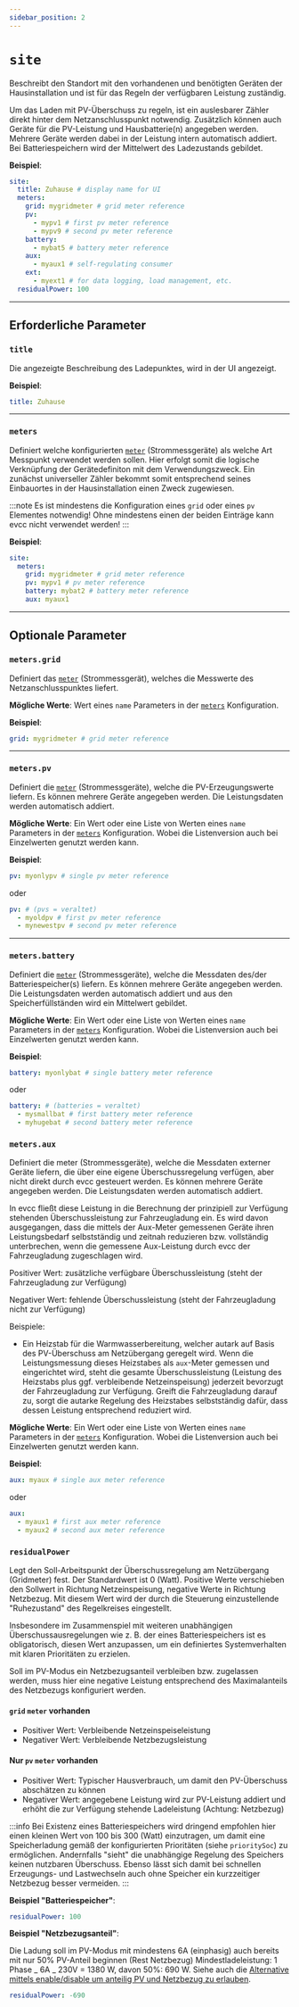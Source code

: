 ```yaml
---
sidebar_position: 2
---
```



# `site`

Beschreibt den Standort mit den vorhandenen und benötigten Geräten der Hausinstallation und ist für das Regeln der verfügbaren Leistung zuständig.

Um das Laden mit PV-Überschuss zu regeln, ist ein auslesbarer Zähler direkt hinter dem Netzanschlusspunkt notwendig. Zusätzlich können auch Geräte für die PV-Leistung und Hausbatterie(n) angegeben werden. Mehrere Geräte werden dabei in der Leistung intern automatisch addiert. Bei Batteriespeichern wird der Mittelwert des Ladezustands gebildet.

**Beispiel**:

```yaml
site:
  title: Zuhause # display name for UI
  meters:
    grid: mygridmeter # grid meter reference
    pv:
      - mypv1 # first pv meter reference
      - mypv9 # second pv meter reference
    battery:
      - mybat5 # battery meter reference
    aux:
      - myaux1 # self-regulating consumer
    ext:
      - myext1 # for data logging, load management, etc.
  residualPower: 100
```

---

## Erforderliche Parameter

### `title`

Die angezeigte Beschreibung des Ladepunktes, wird in der UI angezeigt.

**Beispiel**:

```yaml
title: Zuhause
```

---

### `meters`

Definiert welche konfigurierten [`meter`](meters) (Strommessgeräte) als welche Art Messpunkt verwendet werden sollen.
Hier erfolgt somit die logische Verknüpfung der Gerätedefiniton mit dem Verwendungszweck.
Ein zunächst universeller Zähler bekommt somit entsprechend seines Einbauortes in der Hausinstallation einen Zweck zugewiesen.

:::note
Es ist mindestens die Konfiguration eines `grid` oder eines `pv` Elementes notwendig!
Ohne mindestens einen der beiden Einträge kann evcc nicht verwendet werden!
:::

**Beispiel**:

```yaml
site:
  meters:
    grid: mygridmeter # grid meter reference
    pv: mypv1 # pv meter reference
    battery: mybat2 # battery meter reference
    aux: myaux1
```

---

## Optionale Parameter

### `meters.grid`

Definiert das [`meter`](meters) (Strommessgerät), welches die Messwerte des Netzanschlusspunktes liefert.

**Mögliche Werte**: Wert eines `name` Parameters in der [`meters`](#meters) Konfiguration.

**Beispiel**:

```yaml
grid: mygridmeter # grid meter reference
```

---

### `meters.pv`

Definiert die [`meter`](meters) (Strommessgeräte), welche die PV-Erzeugungswerte liefern.
Es können mehrere Geräte angegeben werden. Die Leistungsdaten werden automatisch addiert.

**Mögliche Werte**: Ein Wert oder eine Liste von Werten eines `name` Parameters in der [`meters`](#meters) Konfiguration. Wobei die Listenversion auch bei Einzelwerten genutzt werden kann.

**Beispiel**:

```yaml
pv: myonlypv # single pv meter reference
```

oder

```yaml
pv: # (pvs = veraltet)
  - myoldpv # first pv meter reference
  - mynewestpv # second pv meter reference
```

---

### `meters.battery`

Definiert die [`meter`](meters) (Strommessgeräte), welche die Messdaten des/der Batteriespeicher(s) liefern.
Es können mehrere Geräte angegeben werden. Die Leistungsdaten werden automatisch addiert und aus den Speicherfüllständen wird ein Mittelwert gebildet.

**Mögliche Werte**: Ein Wert oder eine Liste von Werten eines `name` Parameters in der [`meters`](#meters) Konfiguration. Wobei die Listenversion auch bei Einzelwerten genutzt werden kann.

**Beispiel**:

```yaml
battery: myonlybat # single battery meter reference
```

oder

```yaml
battery: # (batteries = veraltet)
  - mysmallbat # first battery meter reference
  - myhugebat # second battery meter reference
```

### `meters.aux`

Definiert die meter (Strommessgeräte), welche die Messdaten externer Geräte liefern, die über eine eigene Überschussregelung verfügen, aber nicht direkt durch evcc gesteuert werden. Es können mehrere Geräte angegeben werden. Die Leistungsdaten werden automatisch addiert.

In evcc fließt diese Leistung in die Berechnung der prinzipiell zur Verfügung stehenden Überschussleistung zur Fahrzeugladung ein.
Es wird davon ausgegangen, dass die mittels der Aux-Meter gemessenen Geräte ihren Leistungsbedarf selbstständig und zeitnah reduzieren bzw. vollständig unterbrechen, wenn die gemessene Aux-Leistung durch evcc der Fahrzeugladung zugeschlagen wird.

Positiver Wert: zusätzliche verfügbare Überschussleistung (steht der Fahrzeugladung zur Verfügung)

Negativer Wert: fehlende Überschussleistung (steht der Fahrzeugladung nicht zur Verfügung)

Beispiele:

- Ein Heizstab für die Warmwasserbereitung, welcher autark auf Basis des PV-Überschuss am Netzübergang geregelt wird. Wenn die Leistungsmessung dieses Heizstabes als `aux`-Meter gemessen und eingerichtet wird, steht die gesamte Überschussleistung (Leistung des Heizstabs plus ggf. verbleibende Netzeinspeisung) jederzeit bevorzugt der Fahrzeugladung zur Verfügung. Greift die Fahrzeugladung darauf zu, sorgt die autarke Regelung des Heizstabes selbstständig dafür, dass dessen Leistung entsprechend reduziert wird.

**Mögliche Werte**: Ein Wert oder eine Liste von Werten eines `name` Parameters in der [`meters`](#meters) Konfiguration. Wobei die Listenversion auch bei Einzelwerten genutzt werden kann.

**Beispiel**:

```yaml
aux: myaux # single aux meter reference
```

oder

```yaml
aux:
  - myaux1 # first aux meter reference
  - myaux2 # second aux meter reference
```

### `residualPower`

Legt den Soll-Arbeitspunkt der Überschussregelung am Netzübergang (Gridmeter) fest. Der Standardwert ist 0 (Watt).
Positive Werte verschieben den Sollwert in Richtung Netzeinspeisung, negative Werte in Richtung Netzbezug.
Mit diesem Wert wird der durch die Steuerung einzustellende "Ruhezustand" des Regelkreises eingestellt.

Insbesondere im Zusammenspiel mit weiteren unabhängigen Überschussausregelungen wie z. B. der eines Batteriespeichers ist es obligatorisch, diesen Wert anzupassen, um ein definiertes Systemverhalten mit klaren Prioritäten zu erzielen.

Soll im PV-Modus ein Netzbezugsanteil verbleiben bzw. zugelassen werden, muss hier eine negative Leistung entsprechend des Maximalanteils des Netzbezugs konfiguriert werden.

#### `grid` `meter` vorhanden

- Positiver Wert: Verbleibende Netzeinspeiseleistung
- Negativer Wert: Verbleibende Netzbezugsleistung

#### Nur `pv` `meter` vorhanden

- Positiver Wert: Typischer Hausverbrauch, um damit den PV-Überschuss abschätzen zu können
- Negativer Wert: angegebene Leistung wird zur PV-Leistung addiert und erhöht die zur Verfügung stehende Ladeleistung (Achtung: Netzbezug)

:::info
Bei Existenz eines Batteriespeichers wird dringend empfohlen hier einen kleinen Wert von 100 bis 300 (Watt) einzutragen, um damit eine Speicherladung gemäß der konfigurierten Prioritäten (siehe `prioritySoc`) zu ermöglichen. Andernfalls "sieht" die unabhängige Regelung des Speichers keinen nutzbaren Überschuss.
Ebenso lässt sich damit bei schnellen Erzeugungs- und Lastwechseln auch ohne Speicher ein kurzzeitiger Netzbezug besser vermeiden.
:::

**Beispiel "Batteriespeicher"**:

```yaml
residualPower: 100
```

**Beispiel "Netzbezugsanteil"**:

Die Ladung soll im PV-Modus mit mindestens 6A (einphasig) auch bereits mit nur 50% PV-Anteil beginnen (Rest Netzbezug)
Mindestladeleistung: 1 Phase _ 6A _ 230V = 1380 W, davon 50%: 690 W. Siehe auch die [Alternative mittels enable/disable um anteilig PV und Netzbezug zu erlauben](/docs/features/solar-charging).

```yaml
residualPower: -690
```

